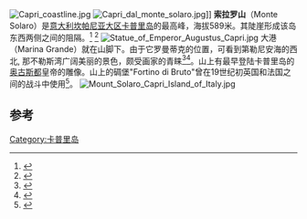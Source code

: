 {{Infobox mountain
| name = 索拉罗山
| photo = Capri coastline.jpg
| photo_caption = 
| elevation_m = 589
| location = [[意大利|意大利]][[坎帕尼亚大区|坎帕尼亚大区]]
| map = Italy | region = IT
| map_caption = 意大利
| lat_d = 40 | lat_m = 32 | lat_s = 40 | lat_NS = N
| long_d= 14 | long_m= 13 | long_s= 26 | long_EW= E
}}
[[File:Capri_coastline.jpg|thumb]]
[[File:Capri_dal_monte_solaro.jpg|thumb]]]]
'''索拉罗山'''（Monte Solaro）是[[意大利|意大利]][[坎帕尼亚大区|坎帕尼亚大区]][[卡普里岛|卡普里岛]]的最高峰，海拔589米。其陡崖形成该岛东西两侧之间的阻隔。<ref name="Maiuri1956">{{cite book|last=Maiuri|first=Amedeo|title=Capri: its history and its monuments|url=http://books.google.com/books?id=ew8MAQAAIAAJ|accessdate=4 July 2012|year=1956|publisher=Istituto Poligrafico dello Stato, Libreria dello Stato|page=15}}</ref> 
<ref name="ValdesFabbri2009">{{cite book|last1=Valdes|first1=Giuliano|last2=Fabbri|first2=Patrizia|last3=Lewis|first3=Rhiannon|title=Capri|url=http://books.google.com/books?id=GVdKpHjdkLMC&pg=PA5|accessdate=4 July 2012|date=May 2009|publisher=Casa Editrice Bonechi|isbn=978-88-476-0785-9|page=5}}</ref> 
[[File:Statue_of_Emperor_Augustus_Capri.jpg|thumb]]
大港（Marina Grande）就在山脚下。由于它罗曼蒂克的位置，可看到第勒尼安海的西北, 那不勒斯湾广阔美丽的景色，颇受画家的青睐<ref name="as)1839">{{cite book|last=as)|first=Antoine Claude Pasquin Valery (known|title=Historical, Literary, and Artistic Travels in Italy: A Complete and Methodical Guide for Travellers and Artists|url=http://books.google.com/books?id=pazp4xUh95gC&pg=PA486|accessdate=4 July 2012|year=1839|publisher=Baudry|page=486}}</ref><ref name="Britain)1856">{{cite book|author=Royal Geographical Society (Great Britain)|title=A Gazetteer of the World: Or, Dictionary of Geographical Knowledge, Compiled from the Most Recent Authorities, and Forming a Complete Body of Modern Geography -- Physical, Political, Statistical, Historical, and Ethnographical|url=http://books.google.com/books?id=grENAAAAQAAJ&pg=PA240|accessdate=4 July 2012|year=1856|publisher=A. Fullarton|page=240}}</ref>。山上有最早登陆卡普里岛的[[奥古斯都|奥古斯都]]皇帝的雕像。山上的碉堡"Fortino di Bruto"曾在19世纪初英国和法国之间的战斗中使用<ref>{{cite web|url=http://www.capri.net/en/s/mount-solaro-cetrella|title=Mount Solaro - Cetrella|publisher=Capri.net|accessdate=4 July 2012}}</ref>。
[[File:Mount_Solaro_Capri_Island_of_Italy.jpg|center]]

==参考==
{{Reflist}}
[[Category:卡普里岛|Category:卡普里岛]]